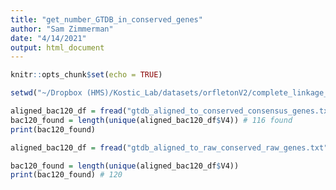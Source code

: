 ```yaml
---
title: "get_number_GTDB_in_conserved_genes"
author: "Sam Zimmerman"
date: "4/14/2021"
output: html_document
---
```


```r
knitr::opts_chunk$set(echo = TRUE)
```

```r
setwd("~/Dropbox (HMS)/Kostic_Lab/datasets/orfletonV2/complete_linkage_analysis/figure4_highly_conserved_genes/gtdbtk_analysis/")
```


```r
aligned_bac120_df = fread("gtdb_aligned_to_conserved_consensus_genes.txt",header=F)
bac120_found = length(unique(aligned_bac120_df$V4)) # 116 found 
print(bac120_found)
```

```r
aligned_bac120_df = fread("gtdb_aligned_to_raw_conserved_raw_genes.txt",header=F)

bac120_found = length(unique(aligned_bac120_df$V4))
print(bac120_found) # 120
```
